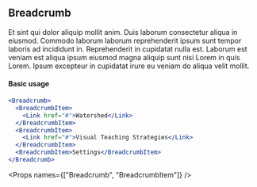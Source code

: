 
<SEO title="Button" />

<Container>
<Article sidebar={[
  { id: 'Basic usage', name: 'Basic usage' },
  { id: 'Props', name: 'Props' }
]}>

# Breadcrumb

Et sint qui dolor aliquip mollit anim. Duis laborum consectetur aliqua in eiusmod. Commodo laborum laborum reprehenderit ipsum sunt tempor laboris ad incididunt in. Reprehenderit in cupidatat nulla est. Laborum est veniam est aliqua ipsum eiusmod magna aliquip sunt nisi Lorem in quis Lorem. Ipsum excepteur in cupidatat irure eu veniam do aliqua velit mollit.

#### Basic usage

```jsx
<Breadcrumb>
  <BreadcrumbItem>
    <Link href="#">Watershed</Link>
  </BreadcrumbItem>
  <BreadcrumbItem>
    <Link href="#">Visual Teaching Strategies</Link>
  </BreadcrumbItem>
  <BreadcrumbItem>Settings</BreadcrumbItem>
</Breadcrumb>
```

<Props names={["Breadcrumb", "BreadcrumbItem"]} />

</Article>
</Container>
